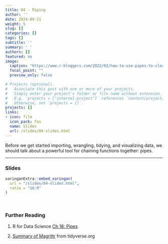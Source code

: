 ```yaml
---
title: 04 - Piping
author: ''
date: 2024-09-21
weight: 5
slug: []
categories: []
tags: []
subtitle: ''
summary: ' '
authors: []
featured: no
image:
  caption: "https://www.r-bloggers.com/2022/03/how-to-use-pipes-to-clean-up-your-r-code/"
  focal_point: ""
  preview_only: false

# Projects (optional).
#   Associate this post with one or more of your projects.
#   Simply enter your project's folder or file name without extension.
#   E.g. `projects = ["internal-project"]` references `content/project/deep-learning/index.md`.
#   Otherwise, set `projects = []`.
projects: []
links:
- icon: film
  icon_pack: fas
  name: Slides
  url: /slides/04-slides.html
---
```


Before we get started importing, wrangling, tidying, and visualizing data, we should talk about a powerful tool for chaining functions together: pipes. 

***

### Slides

```r
xaringanExtra::embed_xaringan(
  url = "/slides/04-slides.html",
  ratio = "16:9"
)
```

<br>

### Further Reading

:::book
1. R for Data Science [Ch 18: Pipes](https://r4ds.had.co.nz/pipes.html?q=pipe#pipes)

2. [Summary of Magrittr](https://magrittr.tidyverse.org) from tidyverse.org
:::
